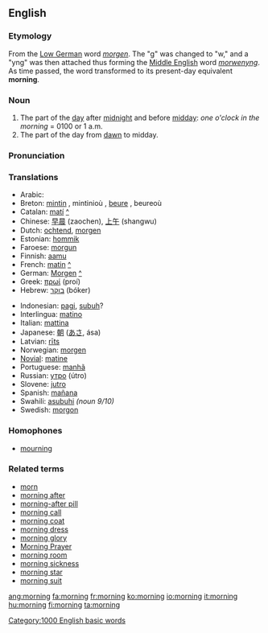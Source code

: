 ==English==

{{rank|sent|keep|myself|273|morning|money|door|round}}

===Etymology===
From the [[Low German]] word ''[[morgen]]''. The "g" was changed to "w," and a "yng" was then attached thus forming the [[Middle English]] word ''[[morwenyng]]''. As time passed, the word transformed to its present-day equivalent '''morning'''. 

===Noun===
#The part of the [[day]] after [[midnight]] and before [[midday]]: ''one o'clock in the morning'' = 0100 or 1 a.m.
#The part of the day from [[dawn]] to midday.

===Pronunciation===

===Translations===
{{top}}
*Arabic: {{ARchar|[[صباح]]}} {{Unicode|(ʂabá:ħ)}}
*Breton: [[mintin]] {{m}}, mintinioù {{p}}, [[beure]] {{m}}, beureoù {{p}}
*Catalan: [[matí]] {{m}} [[:ca:matí|^]] 
*Chinese: [[早晨]] (zaochen), [[上午]] (shangwu)
*Dutch: [[ochtend]], [[morgen]]
*Estonian: [[hommik]]
*Faroese: [[morgun]]
*Finnish: [[aamu]]
*French: [[matin]] {{m}} [[:fr:matin|^]] 
*German: [[Morgen]] {{m}} [[:de:Morgen|^]]
*Greek: [[πρωί]] (proí) {{n}} 
*Hebrew: [[בוקר]] (bóker)
{{mid}}
*Indonesian: [[pagi]], [[subuh]]?
*Interlingua: [[matino]]
*Italian: [[mattina]] {{f}}
*Japanese: [[朝]] ([[あさ]], ása)
*Latvian: [[rīts]] {{m}}
*Norwegian: [[morgen]]
*[[Novial]]: [[matine]]
*Portuguese: [[manhã]] {{f}}
*Russian: [[утро]] (útro) {{n}}
*Slovene: [[jutro]] {{n}}
*Spanish: [[mañana]] {{f}}
*Swahili: [[asubuhi]] ''(noun 9/10)''
*Swedish: [[morgon]] {{c}}
{{bottom}}

===Homophones===
*[[mourning]]

===Related terms===
*[[morn]]
*[[morning after]]
*[[morning-after pill]]
*[[morning call]]
*[[morning coat]]
*[[morning dress]]
*[[morning glory]]
*[[Morning Prayer]]
*[[morning room]]
*[[morning sickness]]
*[[morning star]]
*[[morning suit]]

[[Category:1000 English basic words]]

[[ang:morning]]
[[fa:morning]]
[[fr:morning]]
[[ko:morning]]
[[io:morning]]
[[it:morning]]
[[hu:morning]]
[[fi:morning]]
[[ta:morning]]